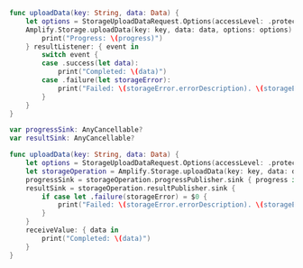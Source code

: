 <BlockSwitcher>

<CodeBlock name="Listener (iOS 11+)">

```swift
func uploadData(key: String, data: Data) {
    let options = StorageUploadDataRequest.Options(accessLevel: .protected)
    Amplify.Storage.uploadData(key: key, data: data, options: options) { progress in
        print("Progress: \(progress)")
    } resultListener: { event in
        switch event {
        case .success(let data):
            print("Completed: \(data)")
        case .failure(let storageError):
            print("Failed: \(storageError.errorDescription). \(storageError.recoverySuggestion)")
        }
    }
}
```

</CodeBlock>

<CodeBlock name="Combine (iOS 13+)">

```swift
var progressSink: AnyCancellable?
var resultSink: AnyCancellable?

func uploadData(key: String, data: Data) {
    let options = StorageUploadDataRequest.Options(accessLevel: .protected)
    let storageOperation = Amplify.Storage.uploadData(key: key, data: data, options: options)
    progressSink = storageOperation.progressPublisher.sink { progress in print("Progress: \(progress)") }
    resultSink = storageOperation.resultPublisher.sink {
        if case let .failure(storageError) = $0 {
            print("Failed: \(storageError.errorDescription). \(storageError.recoverySuggestion)")
        }
    }
    receiveValue: { data in
        print("Completed: \(data)")
    }
}
```

</CodeBlock>

</BlockSwitcher>